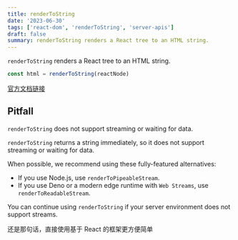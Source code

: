 ```yaml
---
title: renderToString
date: '2023-06-30'
tags: ['react-dom', 'renderToString', 'server-apis']
draft: false
summary: renderToString renders a React tree to an HTML string.
---
```


`renderToString` renders a React tree to an HTML string.

```jsx
const html = renderToString(reactNode)
```

[官方文档链接](https://react.dev/reference/react-dom/server/renderToString)

## Pitfall

`renderToString` does not support streaming or waiting for data.

`renderToString` returns a string immediately, so it does not support streaming or waiting for data.

When possible, we recommend using these fully-featured alternatives:

- If you use Node.js, use `renderToPipeableStream`.
- If you use Deno or a modern edge runtime with `Web Streams`, use `renderToReadableStream`.

You can continue using `renderToString` if your server environment does not support streams.

还是那句话，直接使用基于 React 的框架更方便简单
